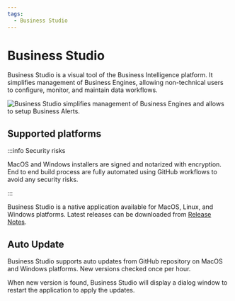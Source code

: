 ```yaml
---
tags:
  - Business Studio
---
```



# Business Studio

Business Studio is a visual tool of the Business Intelligence platform. It simplifies management of Business Engines, allowing non-technical users to configure, monitor, and maintain data workflows.

<Image
  title="Business Studio simplifies management of Business Engines and allows to setup Business Alerts."
  src="/img/big/business-studio/studio.png"
/>

## Supported platforms

:::info Security risks

MacOS and Windows installers are signed and notarized with encryption. End to end build process are fully automated using GitHub workflows to avoid any security risks.

:::

Business Studio is a native application available for MacOS, Linux, and Windows platforms. Latest releases can be downloaded from [Release Notes](../release).

## Auto Update

Business Studio supports auto updates from GitHub repository on MacOS and Windows platforms. New versions checked once per hour.

When new version is found, Business Studio will display a dialog window to restart the application to apply the updates.
